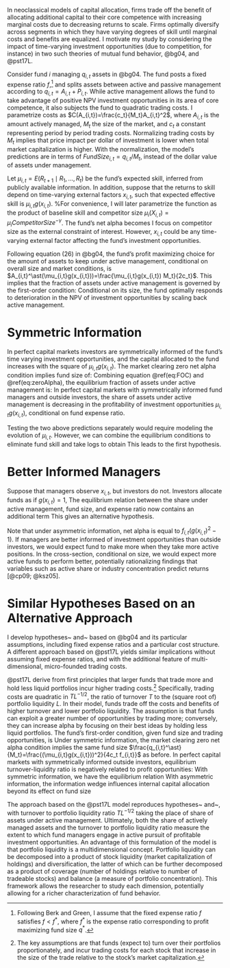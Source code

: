 \chapter{Theoretical Motivation} 
\label{sec:model}

In neoclassical models of capital allocation, firms trade off the benefit of allocating additional capital to their core competence with increasing marginal costs due to decreasing returns to scale. Firms optimally diversify across segments in which they have varying degrees of skill until marginal costs and benefits are equalized. I motivate my study by considering the impact of time-varying investment opportunities (due to competition, for instance) in two such theories of mutual fund behavior, @bg04, and @pst17L. 

Consider fund $i$ managing $q_{i,t}$ assets in @bg04. The fund posts a fixed expense ratio $f$,^[Following Berk and Green, I assume that the fixed expense ratio $f$ satisfies $f<f^\ast$, where $f^\ast$ is the expense ratio corresponding to profit maximizing fund size $q^\ast$.] and splits assets between active and passive management according to $q_{i,t}=A_{i,t}+P_{i,t}$. While active management allows the fund to take advantage of positive NPV investment opportunities in its area of core competence, it also subjects the fund to quadratic trading costs. I parametrize costs as $C(A_{i,t})=\frac{c_t}{M_t}A_{i,t}^2$, where $A_{i,t}$ is the amount actively managed, $M_t$ the size of the market, and $c_t$ a constant representing period by period trading costs. Normalizing trading costs by $M_t$ implies that price impact per dollar of investment is lower when total market capitalization is higher. With the normalization, the model's predictions are in terms of $FundSize_{i,t}=q_{i,t}/M_t$, instead of the dollar value of assets under management.


Let $\mu_{i,t}=E(R_{t+1}\mid R_1,\ldots,R_t)$ be the fund's expected skill, inferred from publicly available information. In addition, suppose that the returns to skill depend on time-varying external factors $x_{i,t}$, such that expected effective skill is $\mu_{i,t}g(x_{i,t})$. 
%For convenience, I will later parametrize the function as the product of baseline skill and competitor size $\mu_i(X_{i,t})=\mu_i CompetitorSize^{-\gamma}$. 
The fund's net alpha becomes
\begin{equation}
\frac{A_{i,t}}{q_{i,t}}\mu_{i,t}g(x_{i,t})-\frac{c_t A_{i,t}^2}{q_{i,t}M_t}-f. 
\end{equation}
I focus on competitor size as the external constraint of interest. However, $x_{i,t}$ could be any time-varying external factor affecting the fund's investment opportunities.

Following equation (26) in @bg04, the fund's profit maximizing choice for the amount of assets to keep under active management, conditional on overall size and market conditions, is $A_{i,t}^\ast(\mu_{i,t}g(x_{i,t}))=\frac{\mu_{i,t}g(x_{i,t}) M_t}{2c_t}$. This implies that the fraction of assets under active management is governed by the first-order condition:
\begin{equation}
\frac{A_{i,t}^\ast}{q_{i,t}}=\frac{\mu_{i,t}g(x_{i,t})}{2c_t(q_{i,t}/M_t)}.
(\#eq:FOC)
\end{equation}
Conditional on its size, the fund optimally responds to deterioration in the NPV of investment opportunities by scaling back active management. 


# Symmetric Information

In perfect capital markets investors are symmetrically informed of the fund's time varying investment opportunities, and the capital allocated to the fund increases with the square of $\mu_{i,t}g(x_{i,t})$. The market clearing zero net alpha condition implies fund size of:
\begin{equation}
\frac{q_{i,t}^\ast}{M_t}=\frac{(\mu_{i,t}g(x_{i,t}))^2}{4c_t f}.
(\#eq:zeroAlpha)
\end{equation}
Combining equation \@ref(eq:FOC) and \@ref(eq:zeroAlpha), the equilibrium fraction of assets under active management is:
\begin{equation}
\frac{A_{i,t}^\ast}{q_{i,t}^\ast}=\frac{2f}{\mu_{i,t}g(x_{i,t})}.
(\#eq:capMkt)
\end{equation}
In perfect capital markets with symmetrically informed fund managers and outside investors, the share of assets under active management is decreasing in the profitability of investment opportunities $\mu_{i,t}g(x_{i,t})$, conditional on fund expense ratio. 

Testing the two above predictions separately would require modeling the evolution of $\mu_{i,t}$. However, we can combine the equilibrium conditions to eliminate fund skill and take logs to obtain
\begin{equation}
2\ln(A_{i,t}^\ast/q^\ast_{i,t})=\ln(f) - \ln(c_t) - \ln(q^\ast_{i,t}/M_t).
(\#eq:csEq)
\end{equation}
This leads to the first hypothesis.

\begin{hypothesis}[Symmetric Information]
\label{hyp:symmetric}
If managers and investors share the same beliefs about the fund's investment opportunities, the share of assets under active management is fully determined by fund size and expense ratio. Business conditions such as competition play no role in determining capital allocation beyond their effect on fund size.
\end{hypothesis}


# Better Informed Managers

Suppose that managers observe $x_{i,t}$, but investors do not. Investors allocate funds as if $g(x_{i,t})=1$,
\begin{equation}
\frac{A_{i,t}^\ast}{q_{i,t}^\ast}=\frac{2f}{\mu_{i,t}}.
\end{equation}
The equilibrium relation between the share under active management, fund size, and expense ratio now contains an additional term
\begin{equation}
2\ln(A_{i,t}^\ast/q^\ast_{i,t})=\ln(f) - \ln(c_t) - \ln(q^\ast_{i,t}/M_t) + 2\ln(g(x_{i,t}))
(\#eq:csEQa)
\end{equation}
This gives an alternative hypothesis.

\begin{hypothesis}[Asymmetric Information]
\label{hyp:asymmetric}
If managers have superior information about the fund's time-varying investment opportunities relative to outside investors, the share of assets under active management will be positively related to variation in the profitability of opportunities. Business conditions such as competition play an additional role in determining capital allocation beyond their effect on fund size.
\end{hypothesis}


Note that under asymmetric information, net alpha is equal to $f_{i,t}(g(x_{i,t})^2-1)$. If managers are better informed of investment opportunities than outside investors, we would expect fund to make more when they take more active positions. In the cross-section, conditional on size, we would expect more active funds to perform better, potentially rationalizing findings that variables such as active share or industry concentration predict returns [@cp09; @ksz05].


# Similar Hypotheses Based on an Alternative Approach

I develop hypotheses~\ref{hyp:symmetric} and~\ref{hyp:asymmetric} based on @bg04 and its particular assumptions, including fixed expense ratios and a particular cost structure. A different approach based on @pst17L yields similar implications without assuming fixed expense ratios, and with the additional feature of multi-dimensional, micro-founded trading costs. 

@pst17L derive from first principles that larger funds that trade more and hold less liquid portfolios incur higher trading costs.^[The key assumptions are that funds (expect to) turn over their portfolios proportionately, and incur trading costs for each stock that increase in the size of the trade relative to the stock's market capitalization.] Specifically, trading costs are quadratic in $TL^{-1/2}$, the ratio of turnover $T$ to the (square root of) portfolio liquidity $L$. In their model, funds trade off the costs and benefits of higher turnover and lower portfolio liquidity. The assumption is that funds can exploit a greater number of opportunities by trading more; conversely, they can increase alpha by focusing on their best ideas by holding less liquid portfolios. The fund's first-order condition, given fund size and trading opportunities, is 
\begin{equation}
(T_{i,t}L_{i,t}^{-\frac{1}{2}})^\ast = \frac{\mu_{i,t}g(x_{i,t})}{2c_t(q_{i,t}/M_t)}.
\label{eq:PSTfoc}
\end{equation}
Under symmetric information, the market clearing zero net alpha condition implies the same fund size $\frac{q_{i,t}^\ast}{M_t}=\frac{(\mu_{i,t}g(x_{i,t}))^2}{4c_t f_{i,t}}$ as before. In perfect capital markets with symmetrically informed outside investors, equilibrium turnover-liquidity ratio is negatively related to profit opportunities:
\begin{equation}
(T_{i,t}L_{i,t}^{-\frac{1}{2}})^\ast=\frac{2f_{i,t}}{\mu_{i,t}g(x_{i,t})}.
\label{eq:PSTcapMkt}
\end{equation}
With symmetric information, we have the equilibrium relation
\begin{equation}
2\ln(TL^{-1/2})^\ast=\ln(f_{i,t}) - \ln(c_t) - \ln(q^\ast_{i,t}/M_t).
\label{eq:csEqTL}
\end{equation}
With asymmetric information, the information wedge influences internal capital allocation beyond its effect on fund size
\begin{equation}
2\ln(TL^{-1/2})^\ast=\ln(f_{i,t}) - \ln(c_t) - \ln(q^\ast_{i,t}/M_t)+2\ln(g(x_{i,t})).
\label{eq:csEqaTL}
\end{equation}

The approach based on the @pst17L model reproduces hypotheses~\ref{hyp:symmetric} and~\ref{hyp:asymmetric}, with turnover to portfolio liquidity ratio $TL^{-1/2}$ taking the place of share of assets under active management. Ultimately, both the share of actively managed assets and the turnover to portfolio liquidity ratio measure the extent to which fund managers engage in active pursuit of profitable investment opportunities. An advantage of this formulation of the model is that portfolio liquidity is a multidimensional concept. Portfolio liquidity can be decomposed into a product of stock liquidity (market capitalization of holdings) and diversification, the latter of which can be further decomposed as a product of coverage (number of holdings relative to number of tradeable stocks) and balance (a measure of portfolio concentration). This framework allows the researcher to study each dimension, potentially allowing for a richer characterization of fund behavior.
